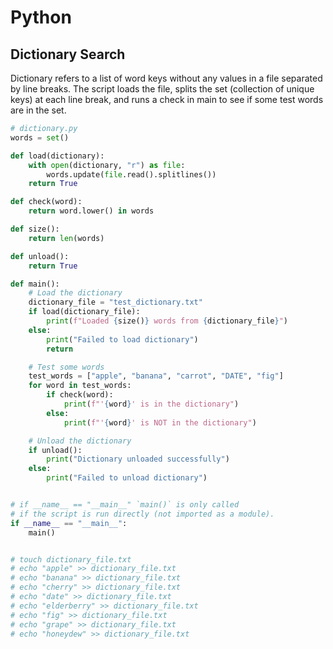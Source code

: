 # Python

## Dictionary Search

Dictionary refers to a list of word keys without any values in a file separated by line breaks. The script loads the file, splits the set (collection of unique keys) at each line break, and runs a check in main to see if some test words are in the set.

```python
# dictionary.py
words = set()

def load(dictionary):
    with open(dictionary, "r") as file:
        words.update(file.read().splitlines())
    return True

def check(word):
    return word.lower() in words

def size():
    return len(words)

def unload():
    return True

def main():
    # Load the dictionary
    dictionary_file = "test_dictionary.txt"
    if load(dictionary_file):
        print(f"Loaded {size()} words from {dictionary_file}")
    else:
        print("Failed to load dictionary")
        return

    # Test some words
    test_words = ["apple", "banana", "carrot", "DATE", "fig"]
    for word in test_words:
        if check(word):
            print(f"'{word}' is in the dictionary")
        else:
            print(f"'{word}' is NOT in the dictionary")

    # Unload the dictionary
    if unload():
        print("Dictionary unloaded successfully")
    else:
        print("Failed to unload dictionary")


# if __name__ == "__main__" `main()` is only called
# if the script is run directly (not imported as a module).
if __name__ == "__main__":
    main()


# touch dictionary_file.txt
# echo "apple" >> dictionary_file.txt
# echo "banana" >> dictionary_file.txt
# echo "cherry" >> dictionary_file.txt
# echo "date" >> dictionary_file.txt
# echo "elderberry" >> dictionary_file.txt
# echo "fig" >> dictionary_file.txt
# echo "grape" >> dictionary_file.txt
# echo "honeydew" >> dictionary_file.txt

```
